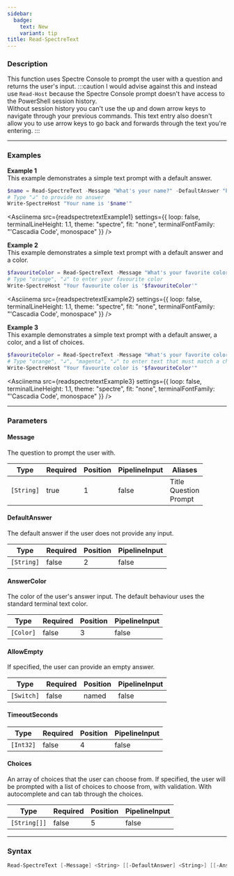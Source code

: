```yaml
---
sidebar:
  badge:
    text: New
    variant: tip
title: Read-SpectreText
---
```









### Description

This function uses Spectre Console to prompt the user with a question and returns the user's input.
:::caution
I would advise against this and instead use `Read-Host` because the Spectre Console prompt doesn't have access to the PowerShell session history.  
Without session history you can't use the up and down arrow keys to navigate through your previous commands.
This text entry also doesn't allow you to use arrow keys to go back and forwards through the text you're entering.
:::



---


### Examples


**Example 1**  
This example demonstrates a simple text prompt with a default answer.



```powershell
$name = Read-SpectreText -Message "What's your name?" -DefaultAnswer "Prefer not to say"
# Type "↲" to provide no answer
Write-SpectreHost "Your name is '$name'"
```
<Asciinema
    src={readspectretextExample1}
    settings={{
        loop: false,
        terminalLineHeight: 1.1,
        theme: "spectre",
        fit: "none",
        terminalFontFamily: "'Cascadia Code', monospace"
    }}
/>


**Example 2**  
This example demonstrates a simple text prompt with a default answer and a color.



```powershell
$favouriteColor = Read-SpectreText -Message "What's your favorite color?" -DefaultAnswer "pink"
# Type "orange", "↲" to enter your favourite color
Write-SpectreHost "Your favourite color is '$favouriteColor'"
```
<Asciinema
    src={readspectretextExample2}
    settings={{
        loop: false,
        terminalLineHeight: 1.1,
        theme: "spectre",
        fit: "none",
        terminalFontFamily: "'Cascadia Code', monospace"
    }}
/>


**Example 3**  
This example demonstrates a simple text prompt with a default answer, a color, and a list of choices.



```powershell
$favouriteColor = Read-SpectreText -Message "What's your favorite color?" -AnswerColor "Cyan1" -Choices "Black", "Green", "Magenta", "I'll never tell!"
# Type "orange", "↲", "magenta", "↲" to enter text that must match a choice in the choices list, orange will be rejected, magenta will be accepted
Write-SpectreHost "Your favourite color is '$favouriteColor'"
```
<Asciinema
    src={readspectretextExample3}
    settings={{
        loop: false,
        terminalLineHeight: 1.1,
        theme: "spectre",
        fit: "none",
        terminalFontFamily: "'Cascadia Code', monospace"
    }}
/>


---


### Parameters
#### **Message**

The question to prompt the user with.






|Type      |Required|Position|PipelineInput|Aliases                      |
|----------|--------|--------|-------------|-----------------------------|
|`[String]`|true    |1       |false        |Title<br/>Question<br/>Prompt|



#### **DefaultAnswer**

The default answer if the user does not provide any input.






|Type      |Required|Position|PipelineInput|
|----------|--------|--------|-------------|
|`[String]`|false   |2       |false        |



#### **AnswerColor**

The color of the user's answer input. The default behaviour uses the standard terminal text color.






|Type     |Required|Position|PipelineInput|
|---------|--------|--------|-------------|
|`[Color]`|false   |3       |false        |



#### **AllowEmpty**

If specified, the user can provide an empty answer.






|Type      |Required|Position|PipelineInput|
|----------|--------|--------|-------------|
|`[Switch]`|false   |named   |false        |



#### **TimeoutSeconds**




|Type     |Required|Position|PipelineInput|
|---------|--------|--------|-------------|
|`[Int32]`|false   |4       |false        |



#### **Choices**

An array of choices that the user can choose from. If specified, the user will be prompted with a list of choices to choose from, with validation.
With autocomplete and can tab through the choices.






|Type        |Required|Position|PipelineInput|
|------------|--------|--------|-------------|
|`[String[]]`|false   |5       |false        |





---


### Syntax
```powershell
Read-SpectreText [-Message] <String> [[-DefaultAnswer] <String>] [[-AnswerColor] <Color>] [-AllowEmpty] [[-TimeoutSeconds] <Int32>] [[-Choices] <String[]>] [<CommonParameters>]
```
